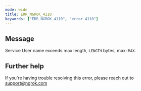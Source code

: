 ```yaml
---
mode: wide
title: ERR_NGROK_4110
keywords: ["ERR_NGROK_4110", "error 4110"]
---
```


## Message

Service User name exceeds max length, `LENGTH` bytes, max: `MAX`.

## Further help

If you're having trouble resolving this error, please reach out to [support@ngrok.com](mailto:support@ngrok.com?subject=Help%20with%20ERR_NGROK_4110)

